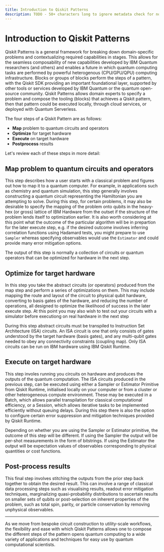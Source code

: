 ```yaml
---
title: Introduction to Qiskit Patterns
description: TODO - 50+ characters long to ignore metadata check for now!
---
```


# Introduction to Qiskit Patterns

Qiskit Patterns is a general framework for breaking down domain-specific problems and contextualizing required capabilities in stages. This allows for the seamless composability of new capabilities developed by IBM Quantum researchers (and others) and enables a future in which quantum computing tasks are performed by powerful heterogenous (CPU/GPU/QPU) computing infrastructure. Blocks or groups of blocks perform the steps of a pattern, with the Qiskit SDK providing an important foundational layer, supported by other tools or services developed by IBM Quantum or the quantum open-source community. Qiskit Patterns allows domain experts to specify a problem and compose the tooling (blocks) that achieves a Qiskit pattern, then that pattern could be executed locally, through cloud services, or deployed with Quantum Serverless.


The four steps of a Qiskit Pattern are as follows:
- **Map** problem to quantum circuits and operators
- **Optimize** for target hardware
- **Execute** on target hardware
- **Postprocess** results

Let's review each of these steps in more detail:

## Map problem to quantum circuits and operators


This step describes how a user starts with a classical problem and figures out how to map it to a quantum computer. For example, in applications such as chemistry and quantum simulation, this step generally involves constructing a quantum circuit representing the Hamiltonian you are attempting to solve. During this step, for certain problems, it may also be desirable to specify the mapping of the problem onto qubits in the heavy-hex (or gross) lattice of IBM Hardware from the outset if the structure of the problem lends itself to optimization earlier. It is also worth considering at this point what the outcome of the particular algorithm will be in prepartion for the later execute step, e.g. if the desired outcome involves inferring correlation functions using Hadamard tests, you might prepare to use `Sampler` whereas specifying observables would use the `Estimator` and could provide many error mitigation options.

The output of this step is normally a collection of circuits or quantum operators that can be optimized for hardware in the next step.


## Optimize for target hardware

In this step you take the abstract circuits (or operators) produced from the map step and perform a series of optimizations on them. This may include mapping the route and layout of the circuit to physical qubit hardware, converting to basis gates of the hardware, and reducing the number of operations, all designed to optimize the likelihood of success in the later execute step. At this point you may also wish to test out your circuits with a simulator before executiong on real hardware in the next step

During this step abstract circuits must be transpiled to Instruction Set Architecture (ISA) circuits. An ISA circuit is one that only consists of gates understood by the target hardware (basis gates), and any multi-qubit gates needed to obey any connectivity constraints (coupling map). Only ISA circuits can be run on IBM hardware using IBM Qiskit Runtime.



## Execute on target hardware

This step involes running you circuits on hardware and produces the outputs of the quantum computation. The ISA circuits produced in the previous step, can be executed using either a Sampler or Estimator Primitive from Qiskit Runtime, initialised locally on your computer or from a cluster or other heterogeneous compute environment. These may be executed in a Batch, which allows parallel transpilation for classical computational efficiency, or a Session, which allows iterative tasks to be implemented efficiently without queuing delays. During this step there is also the option to configure certain error suppression and mitigation techniques provided by Qiskit Runtime.

Depending on whether you are using the Sampler or Estimator primitive, the outcome of this step will be different. If using the Sampler the output will be per-shot measurements in the form of bitstrings. If using the Estimator the output will be expectation values of observables corresponding to physical quantities or cost functions.


## Post-process results

This final step involves stitching the outputs from the prior step back together to obtain the desired result. This can involve a range of classical data processing steps such as visualising results, readout error mitigation techniques, marginalizing quasi-probability distributions to ascertain results on smaller sets of qubits or post-selection on inherent properties of the problem, such as total spin, parity, or particle conservation by removing unphysical observables.


---


As we move from bespoke circuit construction to utility-scale workflows, the flexibility and ease with which Qiskit Patterns allows one to compose the different steps of the pattern opens quantum computing to a wide variety of applications and techniques for easy use by quantum computational scientists.
